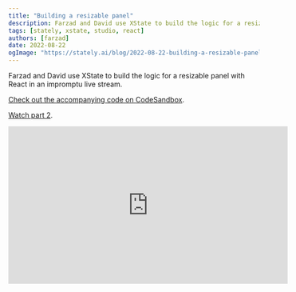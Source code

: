 ```yaml
---
title: "Building a resizable panel"
description: Farzad and David use XState to build the logic for a resizable panel with React in an impromptu live stream.
tags: [stately, xstate, studio, react]
authors: [farzad]
date: 2022-08-22
ogImage: "https://stately.ai/blog/2022-08-22-building-a-resizable-panel.png"
---
```


Farzad and David use XState to build the logic for a resizable panel with React in an impromptu live stream.

[Check out the accompanying code on CodeSandbox](https://codesandbox.io/s/resizable-panel-example-jjgkzl?file=/src/index.tsx).

[Watch part 2](./building-a-resizable-panel-part-2).

<iframe width="560" height="315" src="https://www.youtube-nocookie.com/embed/Q6LdO3H77Lo?controls=0" title="YouTube video player" frameborder="0" allow="accelerometer; autoplay; clipboard-write; encrypted-media; gyroscope; picture-in-picture; web-share" allowfullscreen></iframe>
